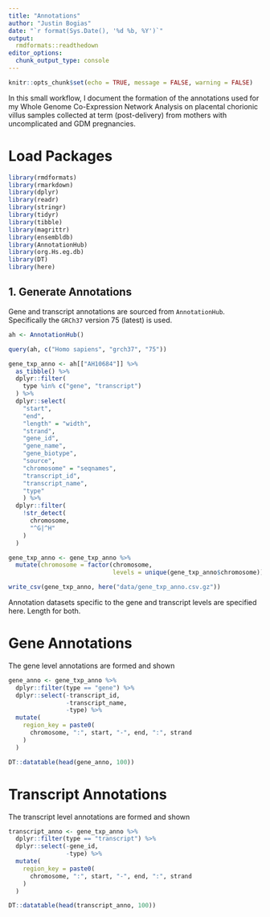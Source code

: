 ```yaml
---
title: "Annotations"
author: "Justin Bogias"
date: "`r format(Sys.Date(), '%d %b, %Y')`"
output: 
  rmdformats::readthedown
editor_options: 
  chunk_output_type: console
---
```


```r
knitr::opts_chunk$set(echo = TRUE, message = FALSE, warning = FALSE)
```

In this small workflow, I document the formation of the annotations used for my Whole Genome Co-Expression Network Analysis on placental chorionic villus samples collected at term (post-delivery) from mothers with uncomplicated and GDM pregnancies.

# Load Packages
```r
library(rmdformats)
library(rmarkdown)
library(dplyr)
library(readr)
library(stringr)
library(tidyr)
library(tibble)
library(magrittr)
library(ensembldb)
library(AnnotationHub)
library(org.Hs.eg.db)
library(DT)
library(here)
```

## 1. Generate Annotations
Gene and transcript annotations are sourced from `AnnotationHub`. Specifically the `GRCh37` version 75 (latest) is used.
```r
ah <- AnnotationHub()

query(ah, c("Homo sapiens", "grch37", "75"))

gene_txp_anno <- ah[["AH10684"]] %>%
  as_tibble() %>%
  dplyr::filter(
    type %in% c("gene", "transcript")
  ) %>%
  dplyr::select(
    "start",
    "end",
    "length" = "width",
    "strand",
    "gene_id",
    "gene_name",
    "gene_biotype",
    "source",
    "chromosome" = "seqnames",
    "transcript_id",
    "transcript_name",
    "type"
    ) %>%
  dplyr::filter(
    !str_detect(
      chromosome,
      "^G|^H"
    )
  )

gene_txp_anno <- gene_txp_anno %>%
  mutate(chromosome = factor(chromosome,
                             levels = unique(gene_txp_anno$chromosome)))

write_csv(gene_txp_anno, here("data/gene_txp_anno.csv.gz"))
```

Annotation datasets specific to the gene and transcript levels are specified here. Length for both. 

# Gene Annotations
The gene level annotations are formed and shown
```r
gene_anno <- gene_txp_anno %>%
  dplyr::filter(type == "gene") %>%
  dplyr::select(-transcript_id, 
                -transcript_name,
                -type) %>%
  mutate(
    region_key = paste0(
      chromosome, ":", start, "-", end, ":", strand
    )
  )

DT::datatable(head(gene_anno, 100))
```

# Transcript Annotations
The transcript level annotations are formed and shown
```r
transcript_anno <- gene_txp_anno %>%
  dplyr::filter(type == "transcript") %>%
  dplyr::select(-gene_id,
                -type) %>%
  mutate(
    region_key = paste0(
      chromosome, ":", start, "-", end, ":", strand
    )
  )

DT::datatable(head(transcript_anno, 100))
```
